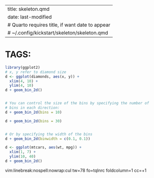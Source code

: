 
---
title: skeleton.qmd
date: last-modified
# Quarto requires title, if want date to appear
# ~/.config/kickstart/skeleton/skeleton.qmd
---
#   TAGS:   

```r
library(ggplot2)
# x, y refer to diamond size
d <- ggplot(diamonds, aes(x, y)) +
  xlim(4, 10) +
  ylim(4, 10)
d + geom_bin_2d()


# You can control the size of the bins by specifying the number of
# bins in each direction:
d + geom_bin_2d(bins = 10)

d + geom_bin_2d(bins = 30)


# Or by specifying the width of the bins
d + geom_bin_2d(binwidth = c(0.1, 0.1))
```
```r
d <- ggplot(mtcars, aes(wt, mpg)) +
  xlim(1, 7) +
  ylim(10, 40)
d + geom_bin_2d()
```


vim:linebreak:nospell:nowrap:cul tw=78 fo=tqlnrc foldcolumn=1 cc=+1
